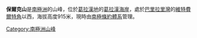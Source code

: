 {{coord|65|59|S|64|53|W|display=title}}

'''保爾克山'''是[[南極洲|南極洲]]的山峰，位於[[葛拉漢地|葛拉漢地]]的[[葛拉漢海岸|葛拉漢海岸]]，處於[[巴里拉里灣|巴里拉里灣]]的[[維特費爾特角|維特費爾特角]]以西，海拔高度915米，現時由[[南極條約體系|南極條約體系]]管理。

{{DEFAULTSORT:Mount Paulcke}}
[[Category:南極洲山峰|Category:南極洲山峰]]


{{GrahamCoast-geo-stub}}